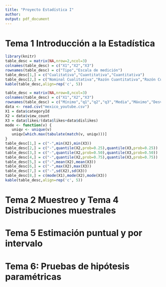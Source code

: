 ```yaml
---
title: "Proyecto Estadística I"
author: 
output: pdf_document
---
```



# Tema 1 Introducción a la Estadística
```r
library(knitr)
table_desc = matrix(NA,nrow=2,ncol=3)
colnames(table_desc) = c("X1","X2","X3")
rownames(table_desc) = c("Tipo","Escala de medición")
table_desc[1,] = c("Cualitativa","Cuantitativa","Cuantitativa")
table_desc[2,] = c("Nominal Cualitativa","Razón Cuantitativa","Razón Cuantitativa")
kable(table_desc,align=rep('c', 5))
```

```r
table_desc = matrix(NA,nrow=8,ncol=3)
colnames(table_desc) = c("X1","X2","X3")
rownames(table_desc) = c("Mínimo","q1","q2","q3","Media","Máximo","Desviación estándar","Moda")
data <- read.csv("mexico_youtube.csv")
X1 = data$categoryId
X2 = data$view_count
X3 = data$likes/(data$likes+data$dislikes)
mode <- function(v) {
   uniqv <- unique(v)
   uniqv[which.max(tabulate(match(v, uniqv)))]
}
table_desc[1,] = c("-",min(X2),min(X3))
table_desc[2,] = c("-",quantile(X2,prob=0.25),quantile(X3,prob=0.25))
table_desc[3,] = c("-",quantile(X2,prob=0.50),quantile(X3,prob=0.50))
table_desc[4,] = c("-",quantile(X2,prob=0.75),quantile(X3,prob=0.75))
table_desc[5,] = c("-",mean(X2),mean(X3))
table_desc[6,] = c("-",max(X2),max(X3))
table_desc[7,] = c("-",sd(X2),sd(X3))
table_desc[8,] = c(mode(X1),mode(X2),mode(X3))
kable(table_desc,align=rep('c', 5))
```


# Tema 2 Muestreo y Tema 4 Distribuciones muestrales


# Tema 5 Estimación puntual y por intervalo


# Tema 6: Pruebas de hipótesis paramétricas
